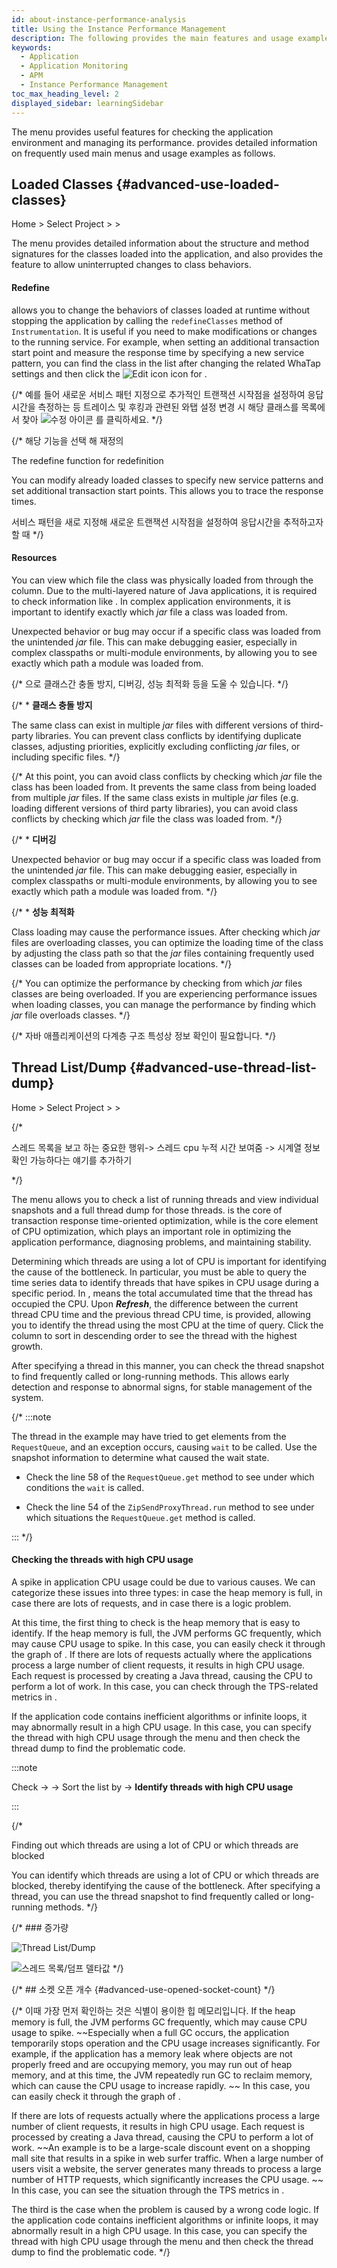 ```yaml
---
id: about-instance-performance-analysis
title: Using the Instance Performance Management
description: The following provides the main features and usage examples of the Instance Performance Management menu among the application monitoring menus.
keywords:
  - Application
  - Application Monitoring
  - APM
  - Instance Performance Management
toc_max_heading_level: 2
displayed_sidebar: learningSidebar
---
```


The <Cmdname sid="side_agentsConfiguration" className="uitext" /> menu provides useful features for checking the application environment and managing its performance. <Cmdname sid="side_agentsConfiguration" className="uitext" /> provides detailed information on frequently used main menus and usage examples as follows.

## Loaded Classes {#advanced-use-loaded-classes}

Home &gt; Select Project &gt; <Cmdname sid="side_agentsConfiguration" className="uitext" /> &gt; <Cmdname sid="side_loadedClasses" className="uitext" />

The <Cmdname sid="side_loadedClasses" className="uitext" /> menu provides detailed information about the structure and method signatures for the classes loaded into the application, and also provides the <Cmdname sid="redefine" className="uitext" /> feature to allow uninterrupted changes to class behaviors.

#### Redefine

<Cmdname sid="redefine" className="uitext" /> allows you to change the behaviors of classes loaded at runtime without stopping the application by calling the `redefineClasses` method of `Instrumentation`. It is useful if you need to make modifications or changes to the running service. For example, when setting an additional transaction start point and measure the response time by specifying a new service pattern, you can find the class in the <Cmdname sid="side_loadedClasses" className="uitext" /> list after changing the related WhaTap settings and then click the ![Edit icon](/img/ico-edit.svg) icon for <Cmdname sid="redefine" className="uitext" />.

{/* 예를 들어 새로운 서비스 패턴 지정으로 추가적인 트랜잭션 시작점을 설정하여 응답 시간을 측정하는 등 트레이스 및 후킹과 관련된 와탭 설정 변경 시 해당 클래스를 목록에서 찾아 ![수정 아이콘](/img/ico-edit.svg) <Cmdname sid="redefine" className="uitext" />를 클릭하세요.  */}

<ImgLang img='best-p/about-instance-loaded-class1.png' desc='Loaded Classes redefine' />

{/* 해당 기능을 선택 해 재정의

The redefine function for redefinition

You can modify already loaded classes to specify new service patterns and set additional transaction start points. This allows you to trace the response times.

서비스 패턴을 새로 지정해 새로운 트랜잭션 시작점을 설정하여 응답시간을 추적하고자 할 때  */}

#### Resources

You can view which file the class was physically loaded from through the <Cmdname sid="resource" className="uitext" /> column. Due to the multi-layered nature of Java applications, it is required to check information like <Cmdname sid="resource" className="uitext" />. In complex application environments, it is important to identify exactly which *jar* file a class was loaded from.

Unexpected behavior or bug may occur if a specific class was loaded from the unintended *jar* file. This can make debugging easier, especially in complex classpaths or multi-module environments, by allowing you to see exactly which path a module was loaded from. 

{/* 으로 클래스간 충돌 방지, 디버깅, 성능 최적화 등을 도울 수 있습니다.  */}

{/* \* **클래스 충돌 방지** 

  The same class can exist in multiple *jar* files with different versions of third-party libraries. You can prevent class conflicts by identifying duplicate classes, adjusting priorities, explicitly excluding conflicting *jar* files, or including specific files.  */}

  {/* 
  At this point, you can avoid class conflicts by checking which *jar* file the class has been loaded from. It prevents the same class from being loaded from multiple *jar* files. 
  If the same class exists in multiple *jar* files (e.g. loading different versions of third party libraries), you can avoid class conflicts by checking which *jar* file the class was loaded from.  */}

{/* \* **디버깅** 

  Unexpected behavior or bug may occur if a specific class was loaded from the unintended *jar* file. This can make debugging easier, especially in complex classpaths or multi-module environments, by allowing you to see exactly which path a module was loaded from.   */}

{/* \* **성능 최적화** 

  Class loading may cause the performance issues. After checking which *jar* files are overloading classes, you can optimize the loading time of the class by adjusting the class path so that the *jar* files containing frequently used classes can be loaded from appropriate locations.  */}

  {/* 
  You can optimize the performance by checking from which *jar* files classes are being overloaded.
  If you are experiencing performance issues when loading classes, you can manage the performance by finding which *jar* file overloads classes.  */}

{/* 자바 애플리케이션의 다계층 구조 특성상 <Cmdname sid="resource" className="uitext" /> 정보 확인이 필요합니다.  */}

## Thread List/Dump {#advanced-use-thread-list-dump}

Home &gt; Select Project &gt; <Cmdname sid="side_agentsConfiguration" className="uitext" /> &gt; <Cmdname sid="side_threadList" className="uitext" />

{/* 

스레드 목록을 보고 하는 중요한 행위-> 스레드 cpu 누적 시간 보여줌 -> 시계열 정보 확인 가능하다는 얘기를 추가하기 

*/}

The <Cmdname sid="side_threadList" className="uitext" /> menu allows you to check a list of running threads and view individual snapshots and a full thread dump for those threads. <Cmdname sid="hitmap" className="uitext" /> is the core of transaction response time-oriented optimization, while <Cmdname sid="side_threadList" className="uitext" /> is the core element of CPU optimization, which plays an important role in optimizing the application performance, diagnosing problems, and maintaining stability.

Determining which threads are using a lot of CPU is important for identifying the cause of the bottleneck. In particular, you must be able to query the time series data to identify threads that have spikes in CPU usage during a specific period. In <Cmdname sid="side_threadList" className="uitext" />, <Cmdname sid="thread_cpu_time" className="uitext" /> means the total accumulated time that the thread has occupied the CPU. Upon ***Refresh***, the difference between the current thread CPU time and the previous thread CPU time, <Cmdname sid="TTL08126" className="uitext" /> is provided, allowing you to identify the thread using the most CPU at the time of query. Click the <Cmdname sid="TTL08126" className="uitext" /> column to sort in descending order to see the thread with the highest growth. 

<ImgLang img='best-p/about-instance-thread-list-dump3.png' desc='Thread List/Dump delta value' />

After specifying a thread in this manner, you can check the thread snapshot to find frequently called or long-running methods. This allows early detection and response to abnormal signs, for stable management of the system.

<ImgLang img='best-p/about-instance-thread-list-dump4.png' desc='Thread List/Dump individual thread dumps' />

{/* :::note 

The thread in the example may have tried to get elements from the `RequestQueue`, and an exception occurs, causing `wait` to be called. Use the snapshot information to determine what caused the wait state.

- Check the line 58 of the `RequestQueue.get` method to see under which conditions the `wait` is called. 

- Check the line 54 of the `ZipSendProxyThread.run` method to see under which situations the `RequestQueue.get` method is called.

::: */}

#### Checking the threads with high CPU usage

A spike in application CPU usage could be due to various causes. We can categorize these issues into three types: in case the heap memory is full, in case there are lots of requests, and in case there is a logic problem.

At this time, the first thing to check is the heap memory that is easy to identify. If the heap memory is full, the JVM performs GC frequently, which may cause CPU usage to spike. In this case, you can easily check it through the <Cmdname sid="AA010" className="uitext" /> graph of <Cmdname sid="application_dashboard" className="uitext" />. If there are lots of requests actually where the applications process a large number of client requests, it results in high CPU usage. Each request is processed by creating a Java thread, causing the CPU to perform a lot of work. In this case, you can check through the TPS-related metrics in <Cmdname sid="application_dashboard" className="uitext" />.

If the application code contains inefficient algorithms or infinite loops, it may abnormally result in a high CPU usage. In this case, you can specify the thread with high CPU usage through the <Cmdname sid="side_threadList" className="uitext" /> menu and then check the thread dump to find the problematic code.

:::note 

Check <Cmdname sid="thread_cpu_time" className="uitext" /> → <Cmdname sid="refresh" className="uitext" /> → Sort the list by <Cmdname sid="TTL08126" className="uitext" /> → **Identify threads with high CPU usage**

:::

{/* 

Finding out which threads are using a lot of CPU or which threads are blocked 

You can identify which threads are using a lot of CPU or which threads are blocked, thereby identifying the cause of the bottleneck. After specifying a thread, you can use the thread snapshot to find frequently called or long-running methods. */}

{/* ### 증가량 

![Thread List/Dump](/img/best-p/about-instance-thread-list-dump1.png)

![스레드 목록/덤프 델타값](/img/best-p/about-instance-thread-list-dump2.png) */}

{/* ## 소켓 오픈 개수 {#advanced-use-opened-socket-count} */}

{/* 이때 가장 먼저 확인하는 것은 식별이 용이한 힙 메모리입니다. If the heap memory is full, the JVM performs GC frequently, which may cause CPU usage to spike. ~~Especially when a full GC occurs, the application temporarily stops operation and the CPU usage increases significantly. For example, if the application has a memory leak where objects are not properly freed and are occupying memory, you may run out of heap memory, and at this time, the JVM repeatedly run GC to reclaim memory, which can cause the CPU usage to increase rapidly. ~~ In this case, you can easily check it through the <Cmdname sid="AA010" className="uitext" /> graph of <Cmdname sid="application_dashboard" className="uitext" />. 

If there are lots of requests actually where the applications process a large number of client requests, it results in high CPU usage. Each request is processed by creating a Java thread, causing the CPU to perform a lot of work. ~~An example is to be a large-scale discount event on a shopping mall site that results in a spike in web surfer traffic. When a large number of users visit a website, the server generates many threads to process a large number of HTTP requests, which significantly increases the CPU usage. ~~ In this case, you can see the situation through the TPS metrics in <Cmdname sid="application_dashboard" className="uitext" />.

The third is the case when the problem is caused by a wrong code logic. If the application code contains inefficient algorithms or infinite loops, it may abnormally result in a high CPU usage. In this case, you can specify the thread with high CPU usage through the <Cmdname sid="side_threadList" className="uitext" /> menu and then check the thread dump to find the problematic code. */}
